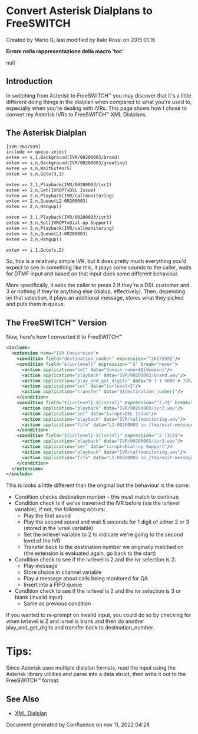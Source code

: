
# Convert Asterisk Dialplans to FreeSWITCH 

 Created by  Mario G, last modified by  Italo Rossi on 2015.01.16

**Errore nella rappresentazione della macro 'toc'**

null

## Introduction

In switching from Asterisk to FreeSWITCH™ you may discover that it's a little different doing things in the dialplan when compared to what you're used to, especially when you're dealing with IVRs. This page shows how I chose to convert my Asterisk IVRs to FreeSWITCH™ XML Dialplans.

## The Asterisk Dialplan

```xml
[IVR-2617559]
include => queue-inject
exten => s,1,Background(IVR/00200003/brand)
exten => s,n,Background(IVR/00200003/greeting)
exten => s,n,WaitExten(5)
exten => s,n,Goto(3,1)

exten => 2,1,Playback(IVR/00200003/ivr2)
exten => 2,n,Set(IVROPT=DSL Issue)
exten => 2,n,Playback(IVR/callmonitoring)
exten => 2,n,Queue(L2-00200003)
exten => 2,n,Hangup()

exten => 3,1,Playback(IVR/00200003/ivr3)
exten => 3,n,Set(IVROPT=Dial-up Support)
exten => 3,n,Playback(IVR/callmonitoring)
exten => 3,n,Queue(L1-00200003)
exten => 3,n,Hangup()

exten => i,1,Goto(s,2)
```

So, this is a relatively simple IVR, but it does pretty much everything you'd expect to see in something like this, it plays some sounds to the caller, waits for DTMF input and based on that input does some different behaviour.

More specifically, it asks the caller to press 2 if they're a DSL customer and 3 or nothing if they're anything else (dialup, effectively). Then, depending on that selection, it plays an additional message, stores what they picked and puts them in queue.

## The FreeSWITCH™ Version

Now, here's how I converted it to FreeSWITCH™

```xml
<include>
  <extension name="IVR Conversion">
    <condition field="destination_number" expression="^2617559$"/>
    <condition field="${ivrlevel}" expression="^$" break="never">
      <action application="set" data="domain_name=$${domain}"/>
      <action application="playback" data="IVR/00200003/brand.wav"/>
      <action application="play_and_get_digits" data="0 1 1 5000 # IVR/00200003/greeting.wav /invalid.wav ivrsel (2|3)"/>
      <action application="set" data="ivrlevel=2"/>
      <action application="transfer" data="${destination_number}"/>
    </condition>
    <condition field="${ivrlevel}-${ivrsel}" expression="^2-2$" break="never">
      <action application="playback" data="IVR/00200003/ivr2.wav"/>
      <action application="set" data="ivropt=DSL Issue"/>
      <action application="playback" data="IVR/callmonitoring.wav"/>
      <action application="fifo" data="L2-00200003 in /tmp/exit-message.wav /tmp/music-on-hold.wav"/>
    </condition>
    <condition field="${ivrlevel}-${ivrsel}" expression="^2-(3|)$">
      <action application="playback" data="IVR/00200003/ivr3.wav"/>
      <action application="set" data="ivropt=Dial-up Support"/>
      <action application="playback" data="IVR/callmonitoring.wav"/>
      <action application="fifo" data="L1-00200003 in /tmp/exit-message.wav /tmp/music-on-hold.wav"/>
    </condition>
  </extension>
</include>
```

This is looks a little different than the original but the behaviour is the same:

* Condition checks destination number - this must match to continue.
* Condition check is if we've traversed the IVR before (via the ivrlevel variable), if not, the following occurs:  
   * Play the first sound  
   * Play the second sound and wait 5 seconds for 1 digit of either 2 or 3 (stored in the ivrsel variable)  
   * Set the ivrlevel variable to 2 to indicate we're going to the second level of the IVR  
   * Transfer back to the destination number we originally matched on (the extension is evaluated again, go back to the start)
* Condition check to see if the ivrlevel is 2 and the ivr selection is 2:  
   * Play message  
   * Store choice in channel variable  
   * Play a message about calls being monitored for QA  
   * Insert into a FIFO queue
* Condition check to see if the ivrlevel is 2 and the ivr selection is 3 or blank (invalid input)  
   * Same as previous condition

If you wanted to re-prompt on invalid input, you could do so by checking for when ivrlevel is 2 and ivrsel is blank and then do another play\_and\_get\_digits and transfer back to destination\_number.

# Tips:

Since Asterisk uses multiple dialplan formats, read the input using the Asterisk library utilities and parse into a data struct, then write it out to the FreeSWITCH™ format.

##   

## See Also

* [XML Dialplan](../../../../Dialplan/XML-Dialplan/index.mdx#why)

Document generated by Confluence on nov 11, 2022 04:28
